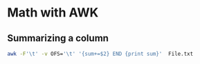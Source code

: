 # Math with AWK

## Summarizing a column

```bash
awk -F'\t' -v OFS='\t' '{sum+=$2} END {print sum}'  File.txt
```
